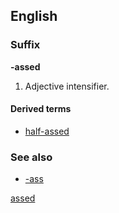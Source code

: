 {{also|assed}}
==English==

===Suffix===
'''-assed'''

# {{context|slang|vulgar}} Adjective intensifier.

====Derived terms====
* [[half-assed]]

===See also===
* [[-ass]]

[[Category:English suffixes|assed]]